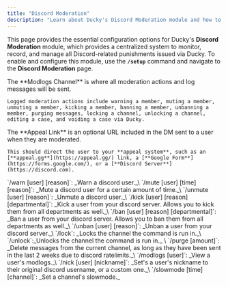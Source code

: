 ```yaml
---
title: "Discord Moderation"
description: "Learn about Ducky's Discord Moderation module and how to configure it."
---
```


This page provides the essential configuration options for Ducky's **Discord Moderation** module, which provides a centralized system to monitor, record, and manage all Discord-related punishments issued via Ducky. To enable and configure this module, use the **`/setup`** command and navigate to the **Discord Moderation** page.

<Steps>
  <Step title="Modlogs Channel" titleSize="h2">
    The **Modlogs Channel** is where all moderation actions and log messages will be sent.

    Logged moderation actions include warning a member, muting a member, unmuting a member, kicking a member, banning a member, unbanning a member, purging messages, locking a channel, unlocking a channel, editing a case, and voiding a case via Ducky.
  </Step>
  <Step title="Appeal Links" titleSize="h2">
    The **Appeal Link** is an optional URL included in the DM sent to a user when they are moderated.

    This should direct the user to your **appeal system**, such as an [**appeal.gg**](https://appeal.gg/) link, a [**Google Form**](https://forms.google.com/), or a [**Discord Server**](https://discord.com).
  </Step>
  <Step title="Commands" titleSize="h2">
    `/warn [user] [reason]`: _Warn a discord user._\
    `/mute [user] [time] [reason]`: _Mute a discord user for a certain amount of time._\
    `/unmute [user] [reason]`: _Unmute a discord user._\
    `/kick [user] [reason] [departmental]`: _Kick a user from your discord server. Allows you to kick them from all departments as well._\
    `/ban [user] [reason] [departmental]`: _Ban a user from your discord server. Allows you to ban them from all departments as well._\
    `/unban [user] [reason]`: _Unban a user from your discord server._\
    `/lock`: _Locks the channel the command is run in._\
    `/unlock`:_Unlocks the channel the command is run in._ \
    `/purge [amount]`: _Delete messages from the current channel, as long as they have been sent in the last 2 weeks due to discord ratelimits._\
    `/modlogs [user]`: _View a user's modlogs._\
    `/nick [user] [nickname]`: _Set's a user's nickname to their original discord username, or a custom one._\
    `/slowmode [time] [channel]`: _Set a channel's slowmode._
  </Step>
</Steps>